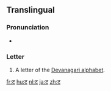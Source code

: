 {{also|द|ढ|ਟ}}
{{Devanagari character info|hex=91f|name=DEVANAGARI LETTER TTA|image=[[File:Deva-ट-order.gif|100px]]}}
==Translingual==

===Pronunciation===
* {{IPA|/ʈə/|lang=mul}}

===Letter===
{{mul-deva|ṭa}}

# A letter of the [[Devanagari alphabet]].

[[fr:ट]]
[[hu:ट]]
[[nl:ट]]
[[ja:ट]]
[[zh:ट]]